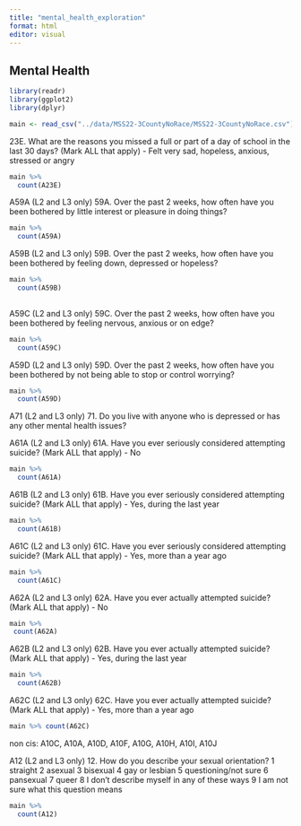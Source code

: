 ```yaml
---
title: "mental_health_exploration"
format: html
editor: visual
---
```


## Mental Health

```r
library(readr)
library(ggplot2)
library(dplyr)
```


```r
main <- read_csv("../data/MSS22-3CountyNoRace/MSS22-3CountyNoRace.csv")
```

23E. What are the reasons you missed a full or part of a day of school in the last 30 days? (Mark ALL that apply) - Felt very sad, hopeless, anxious, stressed or angry
```r
main %>% 
  count(A23E)
```

A59A (L2 and L3 only) 59A. Over the past 2 weeks, how often have you been bothered by little interest or pleasure in doing things?
```r
main %>% 
  count(A59A)
```

A59B (L2 and L3 only) 59B. Over the past 2 weeks, how often have you been bothered by feeling down, depressed or hopeless?
```r
main %>% 
  count(A59B)
    
```


A59C (L2 and L3 only) 59C. Over the past 2 weeks, how often have you been bothered by feeling nervous, anxious or on edge?
```r
main %>% 
  count(A59C)
```

A59D (L2 and L3 only) 59D. Over the past 2 weeks, how often have you been bothered by not being able to stop or control worrying?
```r
main %>% 
  count(A59D)
```


A71 (L2 and L3 only) 71. Do you live with anyone who is depressed or has any other mental health issues?

A61A (L2 and L3 only) 61A. Have you ever seriously considered attempting suicide? (Mark ALL that apply) - No
```r
main %>% 
  count(A61A)
```

A61B (L2 and L3 only) 61B. Have you ever seriously considered attempting suicide? (Mark ALL that apply) - Yes, during the last year
```r
main %>% 
  count(A61B)
```


A61C (L2 and L3 only) 61C. Have you ever seriously considered attempting suicide? (Mark ALL that apply) - Yes, more than a year ago
```r
main %>% 
  count(A61C)
```


A62A (L2 and L3 only) 62A. Have you ever actually attempted suicide? (Mark ALL that apply) - No
```r
main %>% 
 count(A62A)
```

A62B (L2 and L3 only) 62B. Have you ever actually attempted suicide? (Mark ALL that apply) - Yes, during the last year
```r
main %>% 
  count(A62B)
```

A62C (L2 and L3 only) 62C. Have you ever actually attempted suicide? (Mark ALL that apply) - Yes, more than a year ago
```r
main %>% count(A62C)
```




non cis: A10C, A10A, A10D, A10F, A10G, A10H, A10I, A10J 

A12 (L2 and L3 only) 12. How do you describe your sexual orientation?
1 straight
2 asexual
3 bisexual
4 gay or lesbian
5 questioning/not sure
6 pansexual
7 queer
8 I don’t describe myself in any of these ways
9 I am not sure what this question means 

```r
main %>% 
  count(A12)
```

